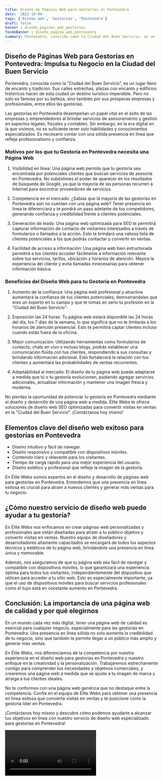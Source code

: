 ```yaml
---
title: Diseño de Páginas Web para Gestorías en Pontevedra
date: '2023-10-04'
tags: ['Diseño web', 'Gestorías', 'Pontevedra']
draft: false
banner : diseño_paginas_web_gestorías
fondoBanner : diseño_pagina_web_pontevedra
summary: Pontevedra, conocida como la Ciudad del Buen Servicio, es un lugar lleno de encanto y tradición. Sus calles estrechas, plazas con encanto y edificios históricos hacen de esta ciudad un destino turístico imperdible. Pero no solo es famosa por su belleza, sino también por sus prósperas empresas y profesionales, entre ellos las gestorías.
---
```


## Diseño de Páginas Web para Gestorías en Pontevedra: Impulsa tu Negocio en la Ciudad del Buen Servicio

Pontevedra, conocida como la "Ciudad del Buen Servicio", es un lugar lleno de encanto y tradición. Sus calles estrechas, plazas con encanto y edificios históricos hacen de esta ciudad un destino turístico imperdible. Pero no solo es famosa por su belleza, sino también por sus prósperas empresas y profesionales, entre ellos las gestorías.

Las gestorías en Pontevedra desempeñan un papel vital en el éxito de las empresas y emprendedores al brindar servicios de asesoramiento y gestión en aspectos legales, fiscales y contables. Sin embargo, en la era digital en la que vivimos, no es suficiente tener solo habilidades y conocimientos especializados. Es necesario contar con una sólida presencia en línea que refleje profesionalismo y confianza.

### Motivos por los que tu Gestoría en Pontevedra necesita una Página Web

1. Visibilidad en línea: Una página web permite que tu gestoría sea encontrada por potenciales clientes que buscan servicios de asesoría en Pontevedra. No subestimes el poder de aparecer en los resultados de búsqueda de Google, ya que la mayoría de las personas recurren a Internet para encontrar proveedores de servicios.

2. Competencia en el mercado: ¿Sabías que la mayoría de las gestorías en Pontevedra aún no cuentan con una página web? Tener presencia en línea te diferenciará y te pondrá un paso adelante de tus competidores, generando confianza y credibilidad frente a clientes potenciales.

3. Generación de leads: Una página web optimizada para SEO te permitirá capturar información de contacto de visitantes interesados a través de formularios o llamados a la acción. Esto te brindará una valiosa lista de clientes potenciales a los que podrás contactar y convertir en ventas.

4. Facilidad de acceso a información: Una página web bien estructurada permitirá a tus clientes acceder fácilmente a información relevante sobre tus servicios, tarifas, ubicación y horarios de atención. Mejora la experiencia del cliente y evita llamadas innecesarias para obtener información básica.

### Beneficios del Diseño Web para tu Gestoría en Pontevedra

1. Aumento de la confianza: Una página web profesional y atractiva aumentará la confianza de tus clientes potenciales, demostrándoles que eres un experto en tu campo y que te tomas en serio tu profesión en la "Ciudad del Buen Servicio".

2. Exposición las 24 horas: Tu página web estará disponible las 24 horas del día, los 7 días de la semana, lo que significa que no te limitarás a los horarios de atención presencial. Esto te permitirá captar clientes incluso cuando estás fuera de la oficina.

3. Mejor comunicación: Utilizando herramientas como formularios de contacto, chats en vivo o incluso blogs, podrás establecer una comunicación fluida con tus clientes, respondiendo a sus consultas y brindando información adicional. Esto fortalecerá la relación con tus clientes y aumentará las probabilidades de ventas recurrentes.

4. Adaptabilidad al mercado: El diseño de tu página web puede adaptarse a medida que tú o tu gestoría evolucionen, pudiendo agregar servicios adicionales, actualizar información y mantener una imagen fresca y moderna.

No pierdas la oportunidad de potenciar tu gestoría en Pontevedra mediante el diseño y desarrollo de una página web a medida. Élite Webs te ofrece soluciones de diseño web SEO optimizadas para convertir visitas en ventas en la "Ciudad del Buen Servicio". ¡Contáctanos hoy mismo!

<GifSeo />

<Cta />

## Elementos clave del diseño web exitoso para gestorías en Pontevedra
- Diseño intuitivo y fácil de navegar.
- Diseño responsivo y compatible con dispositivos móviles.
- Contenido claro y relevante para los visitantes.
- Tiempo de carga rápido para una mejor experiencia del usuario.
- Diseño estético y profesional que refleje la imagen de la gestoría.

En Élite Webs somos expertos en el diseño y desarrollo de páginas web para gestorías en Pontevedra. Entendemos que una presencia en línea exitosa es crucial para atraer a nuevos clientes y generar más ventas para tu negocio. 

## ¿Cómo nuestro servicio de diseño web puede ayudar a tu gestoría?
En Élite Webs nos enfocamos en crear páginas web personalizadas y profesionales que están diseñadas para atraer a tu público objetivo y convertir visitas en ventas. Nuestro equipo de diseñadores y desarrolladores altamente capacitados se encargará de todos los aspectos técnicos y estéticos de tu página web, brindándote una presencia en línea única y memorable.

Además, nos aseguramos de que tu página web sea fácil de navegar y compatible con dispositivos móviles, lo que garantizará una experiencia óptima para todos tus visitantes, independientemente del dispositivo que utilicen para acceder a tu sitio web. Esto es especialmente importante, ya que el uso de dispositivos móviles para buscar servicios profesionales como el tuyo está en constante aumento en Pontevedra.

## Conclusión: La importancia de una página web de calidad y por qué elegirnos
En un mundo cada vez más digital, tener una página web de calidad es esencial para cualquier negocio, especialmente para las gestorías en Pontevedra. Una presencia en línea sólida no solo aumenta la credibilidad de tu negocio, sino que también te permite llegar a un público más amplio y generar más ventas.

En Élite Webs, nos diferenciamos de la competencia por nuestra experiencia en el diseño web para gestorías en Pontevedra y nuestro enfoque en la creatividad y la personalización. Trabajaremos estrechamente contigo para comprender tus necesidades y objetivos comerciales, y crearemos una página web a medida que se ajuste a tu imagen de marca y atraiga a tus clientes ideales.

No te conformes con una página web genérica que no destaque entre la competencia. Confía en el equipo de Élite Webs para obtener una presencia en línea exitosa que convierta visitas en ventas y te posicione como la gestoría líder en Pontevedra.

¡Contáctanos hoy mismo y descubre cómo podemos ayudarte a alcanzar tus objetivos en línea con nuestro servicio de diseño web especializado para gestorías en Pontevedra!

<Video />

<CtaBot job='Gestorías' city='Pontevedra'/>

<Gmaps query='Pontevedra+españa+maps' />
